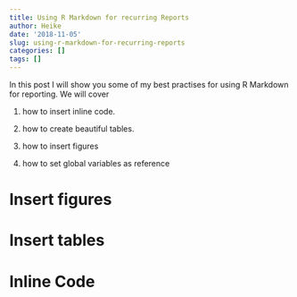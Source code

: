 ```yaml
---
title: Using R Markdown for recurring Reports
author: Heike
date: '2018-11-05'
slug: using-r-markdown-for-recurring-reports
categories: []
tags: []
---
```


In this post I will show you some of my best practises for using R Markdown for reporting. We will cover

1. how to insert inline code.

2. how to create beautiful tables.

3. how to insert figures

4. how to set global variables as reference

# Insert figures

# Insert tables
# Inline Code



